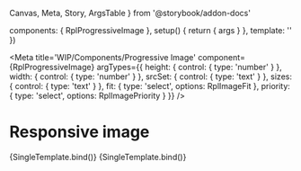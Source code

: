   Canvas,
  Meta,
  Story,
  ArgsTable
} from '@storybook/addon-docs'

  components: { RplProgressiveImage },
  setup() {
    return { args }
  },
  template: '<RplProgressiveImage v-bind="args" />'
})

<Meta
  title='WIP/Components/Progressive Image'
  component={RplProgressiveImage}
  argTypes={{
    height: {
      control: { type: 'number' }
    },
    width: {
      control: { type: 'number' }
    },
    srcSet: {
      control: { type: 'text' }
    },
    sizes: {
      control: { type: 'text' }
    },
    fit: {
      type: 'select',
      options: RplImageFit
    },
    priority: {
      type: 'select',
      options: RplImagePriority
    }
  }}
/>

# Responsive image

<ArgsTable of={RplProgressiveImage} />

<Canvas>
  <Story
    name='Progressive Image'
    args={{
      class: 'rpl-storybook__progressive-image--offset',
      src: 'https://images.unsplash.com/photo-1662904162853-cfc087b8d621?w=1200&q=80',
      preview: 'https://images.unsplash.com/photo-1662904162853-cfc087b8d621?w=40&q=60',
      width: 900,
      height: 600
    }}
    play={a11yStoryCheck}
  >
    {SingleTemplate.bind()}
  </Story>
  <Story
    name='Progressive Aspect'
    args={{
      class: 'rpl-storybook__progressive-image--offset',
      src: 'https://images.unsplash.com/photo-1662898220670-cc8c23e53fe0?w=1200&q=80',
      preview: 'https://images.unsplash.com/photo-1662898220670-cc8c23e53fe0?w=40&q=60',
      width: 900,
      height: 600,
      aspect: 'square'
    }}
    play={a11yStoryCheck}
  >
    {SingleTemplate.bind()}
  </Story>
</Canvas>
